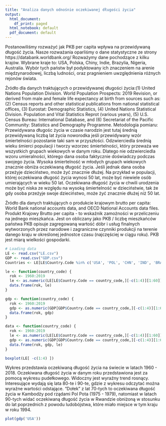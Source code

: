 ---
title: "Analiza danych odnośnie oczekiwanej długości życia"
output:
  html_document:
    df_print: paged
  html_notebook: default
  pdf_document: default
---
Postanowiliśmy rozważyć jak PKB per capita wpływa na przewidywaną długość życia. Nasze rozważania oparliśmy o dane statystyczne ze strony https://databank.worldbank.org/ 
Rozważymy dane pochodzące z kilku krajów. Wybrane kraje to: USA, Polska, Chiny, Indie, Brazylia, Nigeria, Australia. Wybór tych państw był podyktowany ich znaczeniem na arenie międzynarodowej, liczbą ludności, oraz pragnieniem uwzględnienia różnych rejonów świata.



Źródło dla danych traktujących o przewidywanej długości życia:(1) United Nations Population Division. World Population Prospects: 2019 Revision, or derived from male and female life expectancy at birth from sources such as: (2) Census reports and other statistical publications from national statistical offices, (3) Eurostat: Demographic Statistics, (4) United Nations Statistical Division. Population and Vital Statistics Reprot (various years), (5) U.S. Census Bureau: International Database, and (6) Secretariat of the Pacific Community: Statistics and Demography Programme.
Metodologia pomiaru: Przewidywana długośc życia w czasie narodzin jest tutaj średnią przewidywaną liczbą lat życia noworodka jeśli przewidywany wzór śmiertelności pozostanie taki sam w przyszłości.
Odzwierciedla średnią wieku śmierci populacji i tworzy wzorzec śmiertelności, który przeważa we wszystkich grupach wiekowych w danym roku. Dlatego nie odzwierciedla wzoru umieralności, którego dana osoba faktycznie doświadczy podczas swojego życia.
Wysoka śmiertelność w młodych grupach wiekowych znacznie obniża oczekiwaną długość życia. Jeśli jednak dana osoba przeżyje dzieciństwo, może żyć znacznie dłużej. Na przykład w populacji, której oczekiwana długość życia wynosi 50 lat, może być niewiele osób umierających w wieku 50 lat. Oczekiwana długość życia w chwili urodzenia może być niska ze względu na wysoką śmiertelność w dzieciństwie, tak że gdy osoba przeżyje swoje dzieciństwo, może żyć znacznie dłużej niż 50 lat.


Źródło dla danych traktujących o produkcie krajowym brutto per capita: World Bank national accounts data, and OECD National Accounts data files.
Produkt Krajowy Brutto per capita - to wskaźnik zamożności w przeliczeniu na jednego mieszkańca. Jest on obliczany jako PKB / liczbę mieszkańców państwa
PKB opisuje zagregowaną wartość dóbr i usług finalnych wytworzonych przez narodowe i zagraniczne czynniki produkcji na terenie danego kraju w określonej jednostce czasu (najczęściej w ciągu roku). PKB jest miarą wielkości gospodarki.

```{R}
# Loading data
LE <- read.csv("LE.csv")
GDP <- read.csv("GDP.csv")
Countries <- LE[LE$Country.Code %in% c('USA', 'POL', 'CHN', 'IND', 'BRA', 'NGA', 'AUS'),]

le <- function(country_code) {
  rok <- 1960:2019
  le <- as.numeric(LE[LE$Country.Code == country_code,][-c(1:4)][1:60])
  data.frame(rok, le)
}

gdp <- function(country_code) {
  rok <- 1960:2019
  gdp <- as.numeric(GDP[GDP$Country.Code == country_code,][-c(1:4)][1:60])
  data.frame(rok, gdp)
}

data <- function(country_code) {
  rok <- 1960:2019
  le <- as.numeric(LE[LE$Country.Code == country_code,][-c(1:4)][1:60])
  gdp <- as.numeric(GDP[GDP$Country.Code == country_code,][-c(1:4)][1:60])
  data.frame(rok, gdp, le)
}

```


```{R}
boxplot(LE[ -c(1:4) ])
```
Wykres przedstawia oczekiwaną długość życia na świecie w latach 1960 - 2018. Oczekiwana długość życia w danym roku przedstawiona jest za pomocą wykresu pudełkowego. Widoczny jest wyraźny trend rosnący. Interesujące wydają się lata 80-te i 90-te, gdzie z wykresu odczytać można wyraźne wartości odstające. "Dołek" z lat 70-tych to oczekiwana długość życia w Kambodży pod rządami Pol Pota (1975 - 1979), natomiast w latach 90-tych widać oczekiwaną długość życia w Rwandzie obniżoną w stosunku do lat poprzednich z powodu ludobójstwa, które miało miejsce w tym kraju w roku 1994. 
```{R}
plot(gdp('USA'))
```
